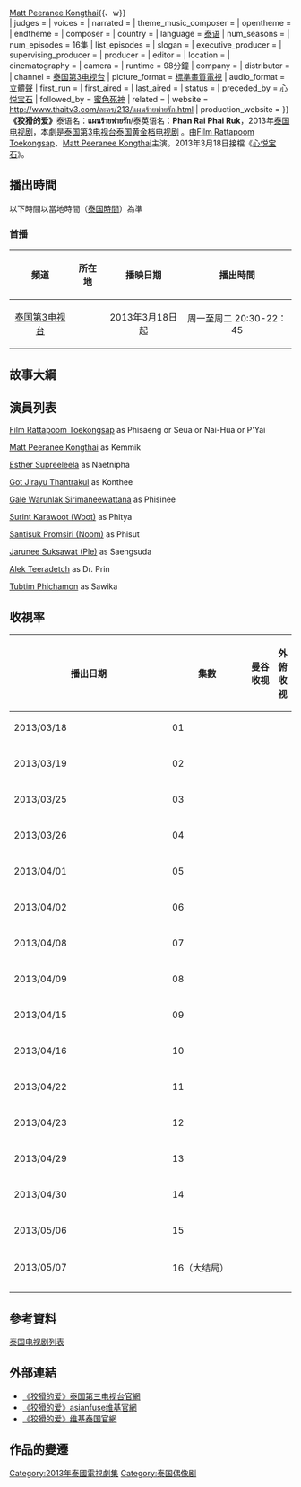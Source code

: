 {{Infobox Television
| show_name            = 狡猾的爱
| original_name        = แผนร้ายพ่ายรัก/Phan Rai Phai Ruk
| image                = 
| caption              = 
| show_name_2          = 
| genre                = [[泰国电视剧|泰国电视剧]]、[[泰国黄金档电视剧|泰国黄金档电视剧]]
| format               = 
| creator              = 
| developer            = 
| writer               =
| director             = 
| creative_director= 
| presenter            =
| starring             ={{Nowrap begin}}[[Film_Rattapoom_Toekongsap|Film Rattapoom Toekongsap]]{{、w}}<br />
[[Matt_Peeranee_Kongthai|Matt Peeranee Kongthai]]{{、w}}<br />
{{Nowrap end}}
| judges               = 
| voices               = 
| narrated             = 
| theme_music_composer = 
| opentheme            = 
| endtheme             = 
| composer             = 
| country              = {{THA}}
| language             = [[泰语|泰语]]
| num_seasons          = <!-- or num_series -->
| num_episodes         = 16集
| list_episodes        = 
| slogan               = 
| executive_producer   = 
| supervising_producer =
| producer             = 
| editor               = 
| location             = {{THA}}
| cinematography       =
| camera               = 
| runtime              = 98分鐘
| company              =
| distributor          = 
| channel              = [[泰国第3电视台|泰国第3电视台]]
| picture_format       = [[標準畫質電視|標準畫質電視]]
| audio_format         = [[立體聲|立體聲]]
| first_run            = {{THA}}
| first_aired          = {{start date|2013|03|18}}
| last_aired           ={{start date|2013|05|07}}
| status               = 
| preceded_by          = [[心悦宝石|心悦宝石]]
| followed_by          = [[蜜色死神|蜜色死神]]
| related              = 
| website              = http://www.thaitv3.com/ละคร/213/แผนร้ายพ่ายรัก.html
| production_website   = 
}}
'''《狡猾的爱》'''泰语名：'''แผนร้ายพ่ายรัก'''/泰英语名：'''Phan Rai Phai Ruk'''，2013年[[泰国电视剧|泰国电视剧]]，本劇是[[泰国第3电视台|泰国第3电视台]][[泰国黄金档电视剧|泰国黄金档电视剧]] 。由[[Film_Rattapoom_Toekongsap|Film Rattapoom Toekongsap]]、[[Matt_Peeranee_Kongthai|Matt Peeranee Kongthai]]主演。2013年3月18日接檔《[[心悦宝石|心悦宝石]]》。

==播出時間==
以下時間以當地時間（[[國家標準時間|泰国時間]]）為準

===首播===
{| class="wikitable" 
|- 
!頻道||所在地||播映日期||播出時間
|- 
|<center>[[泰国第3电视台|泰国第3电视台]]||<center>{{THA}}|| <center>2013年3月18日起||<center>周一至周二 20:30-22：45
|}

==故事大綱==

==演員列表==
[[Film_Rattapoom_Toekongsap|Film Rattapoom Toekongsap]] as Phisaeng or Seua or Nai-Hua or P'Yai

[[Matt_Peeranee_Kongthai|Matt Peeranee Kongthai]] as Kemmik

[[Esther_Supreeleela|Esther Supreeleela]] as Naetnipha

[[Got_Jirayu_Thantrakul|Got Jirayu Thantrakul]] as Konthee

[[Gale_Warunlak_Sirimaneewattana|Gale Warunlak Sirimaneewattana]] as Phisinee

[[Surint_Karawoot_(Woot)|Surint Karawoot (Woot)]] as Phitya

[[Santisuk_Promsiri_(Noom)|Santisuk Promsiri (Noom)]] as Phisut

[[Jarunee_Suksawat_(Ple)|Jarunee Suksawat (Ple)]] as Saengsuda

[[提拉達·邁特瓦拉育|Alek Teeradetch]] as Dr. Prin

[[Tubtim_Phichamon|Tubtim Phichamon]] as Sawika

== 收視率 ==
{|class="wikitable" width="75%"
|- align="center"
!width="8%"|播出日期||width="4%"|集數||width="8%"|曼谷收视||width="4%"|外俯收视
|-align=center
| 2013/03/18
| 01 
|
| 
|-
|-align=center
| 2013/03/19
| 02 
|
| 
|-
|-align=center
| 2013/03/25
| 03
|
| 
|-
|-align=center
| 2013/03/26
| 04
|
| 
|-
|-align=center
| 2013/04/01
| 05
|
| 
|-
|-align=center
| 2013/04/02
| 06
|
| 
|-
|-align=center
| 2013/04/08
| 07
|
| 
|-
|-align=center
| 2013/04/09
| 08
|
| 
|-
|-align=center
| 2013/04/15
| 09
|
| 
|-
|-align=center
| 2013/04/16
| 10
|
| 
|-
|-align=center
| 2013/04/22
| 11
|
| 
|-
|-align=center
| 2013/04/23
| 12
|
| 
|-
|-align=center
| 2013/04/29
| 13
|
| 
|-
|-align=center
| 2013/04/30
| 14
|
| 
|-
|-align=center
| 2013/05/06
| 15
|
| 
|-
|-align=center
| 2013/05/07
| 16（大结局）
|
| 
|-
|-align=center
|}

== 參考資料 ==
[[泰国电视剧列表|泰国电视剧列表]]

== 外部連結 ==
*[http://www.thaitv3.com/ละคร/213/แผนร้ายพ่ายรัก.html  《狡猾的爱》泰国第三电视台官網] {{Wayback|url=http://www.thaitv3.com/%E0%B8%A5%E0%B8%B0%E0%B8%84%E0%B8%A3/213/%E0%B9%81%E0%B8%9C%E0%B8%99%E0%B8%A3%E0%B9%89%E0%B8%B2%E0%B8%A2%E0%B8%9E%E0%B9%88%E0%B8%B2%E0%B8%A2%E0%B8%A3%E0%B8%B1%E0%B8%81.html |date=20160429080700 }}
*[https://web.archive.org/web/20130609124741/http://wiki.asianfuse.net/index.php/Pan_Rai_Phai_Ruk  《狡猾的爱》asianfuse维基官網]
*[http://th.wikipedia.org/wiki/แผนร้ายพ่ายรัก  《狡猾的爱》维基泰国官網] {{Wayback|url=http://th.wikipedia.org/wiki/%E0%B9%81%E0%B8%9C%E0%B8%99%E0%B8%A3%E0%B9%89%E0%B8%B2%E0%B8%A2%E0%B8%9E%E0%B9%88%E0%B8%B2%E0%B8%A2%E0%B8%A3%E0%B8%B1%E0%B8%81 |date=20200809024929 }}

== 作品的變遷 ==
{{電視節目的變遷	
|電視台={{flagicon|THA}}[[泰国第3电视台|泰国第3电视台]]
|播放檔次= 星期一至星期二20：30-22：45
|節目名稱= 狡猾的爱<br />（2013.03.18-2013.05.07）
|上一節目= [[心悦宝石|心悦宝石]]<br />（2013.01.28-2013.03.12）
|下一節目= [[蜜色死神|蜜色死神]]<br />（2013.05.13）
}}

[[Category:2013年泰國電視劇集|Category:2013年泰國電視劇集]]
[[Category:泰国偶像剧|Category:泰国偶像剧]]